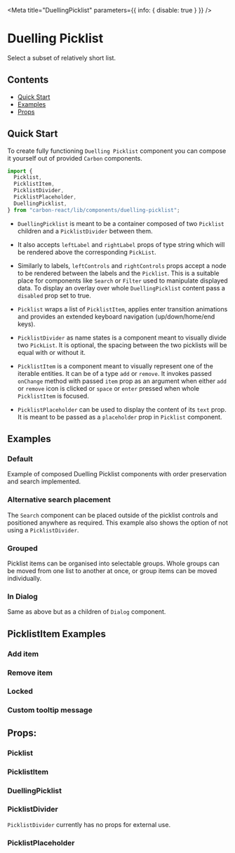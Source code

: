 


<Meta title="DuellingPicklist" parameters={{ info: { disable: true } }} />

# Duelling Picklist

Select a subset of relatively short list.

## Contents

- [Quick Start](#quick-start)
- [Examples](#examples)
- [Props](#props)

## Quick Start

To create fully functioning `Duelling Picklist` component you can compose it yourself out of provided `Carbon` components.

```javascript
import {
  Picklist,
  PicklistItem,
  PicklistDivider,
  PicklistPlaceholder,
  DuellingPicklist,
} from "carbon-react/lib/components/duelling-picklist";
```

- `DuellingPicklist` is meant to be a container composed of two `Picklist` children and a `PicklistDivider` between them.

- It also accepts `leftLabel` and `rightLabel` props of type string which will be rendered above the corresponding `PickList`.

- Similarly to labels, `leftControls` and `rightControls` props accept a node to be rendered between the labels and the `Picklist`.
  This is a suitable place for components like `Search` or `Filter` used to manipulate displayed data.
  To display an overlay over whole `DuellingPicklist` content pass a `disabled` prop set to true.

- `Picklist` wraps a list of `PicklistItem`, applies enter transition animations and provides an extended keyboard navigation (up/down/home/end keys).

- `PicklistDivider` as name states is a component meant to visually divide two `PickList`. It is optional, the spacing between the two picklists will be equal with or without it.

- `PicklistItem` is a component meant to visually represent one of the iterable entities. It can be of a type `add` or `remove`.
  It invokes passed `onChange` method with passed `item` prop as an argument when either `add` or `remove` icon is clicked or `space` or `enter` pressed when whole `PicklistItem` is focused.

- `PicklistPlaceholder` can be used to display the content of its `text` prop. It is meant to be passed as a `placeholder` prop in `Picklist` component.

## Examples

### Default

Example of composed Duelling Picklist components with order preservation and search implemented.

<Canvas>
  <Story name="default" story={Default} />
</Canvas>

### Alternative search placement

The `Search` component can be placed outside of the picklist controls and positioned anywhere as required. This example also shows the option of not using a `PicklistDivider`.

<Canvas>
  <Story
    name="alternative search placement"
    story={stories.AlternativeSearch}
  />
</Canvas>

### Grouped

Picklist items can be organised into selectable groups. Whole groups can be moved from one list to another at once, or group items can be moved individually.

<Canvas>
  <Story name="grouped" story={stories.Grouped} />
</Canvas>

### In Dialog

Same as above but as a children of `Dialog` component.

<Canvas>
  <Story name="in dialog" story={stories.InDialog} />
</Canvas>

## PicklistItem Examples

### Add item

<Canvas>
  <Story name="add item" story={stories.AddItem} />
</Canvas>

### Remove item

<Canvas>
  <Story name="remove item" story={stories.RemoveItem} />
</Canvas>

### Locked

<Canvas>
  <Story name="locked" story={stories.Locked} />
</Canvas>

### Custom tooltip message

<Canvas>
  <Story name="custom tooltip message" story={stories.CustomTooltipMessage} />
</Canvas>

## Props:

### Picklist

<ArgsTable of={Picklist} />

### PicklistItem

<ArgsTable of={PicklistItem} />

### DuellingPicklist

<StyledSystemProps of={DuellingPicklist} noheader margin />

### PicklistDivider

`PicklistDivider` currently has no props for external use.

### PicklistPlaceholder

<ArgsTable of={PicklistPlaceholder} />
